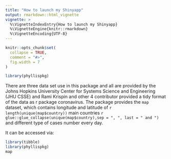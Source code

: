 ```yaml
---
title: "How to launch my Shinyapp"
output: rmarkdown::html_vignette
vignette: >
  %\VignetteIndexEntry{How to launch my Shinyapp}
  %\VignetteEngine{knitr::rmarkdown}
  %\VignetteEncoding{UTF-8}
---
```


```r
knitr::opts_chunk$set(
  collapse = TRUE,
  comment = "#>",
  fig.width = 7
)
```

```r
library(phyllispkg)
```


There are three data set use in this package and all are provided by the Johns Hopkins University Center for Systems Science and Engineering (JHU CSSE) and Rami Krispin and other 4 contributor provided a tidy format of the data as r package coronavirus. The package provides the `map` dataset, which contains longitude and latitude of  `r length(unique(map$country))`  main countries  `r glue::glue_collapse(unique(map$country),sep = ", ", last = " and ")` and different type of cases number every day. 

It can be accessed via:

```r
library(tibble)
library(phyllispkg)
map
```





